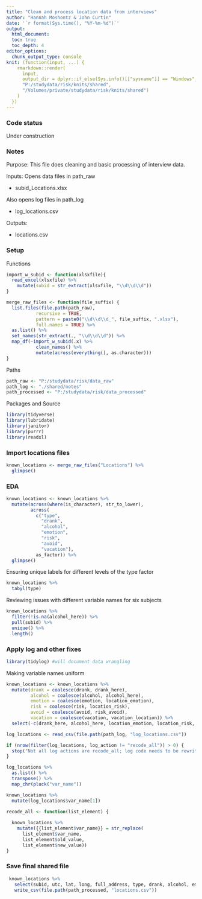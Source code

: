 ```yaml
---
title: "Clean and process location data from interviews"
author: "Hannah Moshontz & John Curtin"
date: '`r format(Sys.time(), "%Y-%m-%d")`'
output: 
  html_document:
  toc: true 
  toc_depth: 4
editor_options: 
  chunk_output_type: console
knit: (function(input, ...) {
    rmarkdown::render(
      input,
      output_dir = dplyr::if_else(Sys.info()[["sysname"]] == "Windows",
      "P:/studydata/risk/knits/shared", 
      "/Volumes/private/studydata/risk/knits/shared")
    )
  })
---
```


### Code status

Under construction


### Notes

Purpose: This file does cleaning and basic processing of interview data.

Inputs:  Opens data files in path_raw

* subid_Locations.xlsx

Also opens log files in path_log

* log_locations.csv

Outputs: 

* locations.csv

### Setup

Functions
```r
import_w_subid <- function(xlsxfile){
  read_excel(xlsxfile) %>% 
    mutate(subid = str_extract(xlsxfile, "\\d\\d\\d"))
}

merge_raw_files <- function(file_suffix) {
  list.files(file.path(path_raw), 
           recursive = TRUE,
           pattern = paste0("\\d\\d\\d_", file_suffix, ".xlsx"),
           full.names = TRUE) %>% 
  as.list() %>% 
  set_names(str_extract(., "\\d\\d\\d")) %>% 
  map_df(~import_w_subid(.x) %>% 
           clean_names() %>% 
           mutate(across(everything(), as.character)))
}
```


Paths 
```r
path_raw <- "P:/studydata/risk/data_raw" 
path_log <- "./shared/notes"
path_processed <- "P:/studydata/risk/data_processed" 
```

Packages and Source
```r
library(tidyverse)
library(lubridate)
library(janitor)
library(purrr)
library(readxl)
```

### Import locations files

```r
known_locations <- merge_raw_files("Locations") %>% 
  glimpse()
```


### EDA

```r
known_locations <- known_locations %>%
  mutate(across(where(is_character), str_to_lower),
         across(
           c("type", 
             "drank",
             "alcohol",
             "emotion",
             "risk",
             "avoid",
             "vacation"),
           as_factor)) %>% 
  glimpse() 
```


Ensuring unique labels for different levels of the type factor

```r
known_locations %>% 
  tabyl(type)
```

Reviewing issues with different variable names for six subjects
```r
known_locations %>% 
  filter(!is.na(alcohol_here)) %>% 
  pull(subid) %>% 
  unique() %>% 
  length()
```


### Apply log and other fixes


```r
library(tidylog) #will document data wrangling
```


Making variable names uniform
```r
known_locations <- known_locations %>% 
  mutate(drank = coalesce(drank, drank_here),
         alcohol = coalesce(alcohol, alcohol_here),
         emotion = coalesce(emotion, location_emotion),
         risk = coalesce(risk, location_risk),
         avoid = coalesce(avoid, risk_avoid),
         vacation = coalesce(vacation, vacation_location)) %>% 
  select(-c(drank_here, alcohol_here, location_emotion, location_risk, risk_avoid, vacation_location))
```


```r
log_locations <- read_csv(file.path(path_log, "log_locations.csv"))

if (nrow(filter(log_locations, log_action != "recode_all")) > 0) {
  stop("Not all log actions are recode_all; log code needs to be rewritten")
}

log_locations %>% 
  as.list() %>% 
  transpose() %>% 
  map_chr(pluck("var_name"))

known_locations %>% 
  mutate(log_locations$var_name[1])

recode_all <- function(list_element) {
  
  known_locations %>% 
    mutate({{list_element$var_name}} = str_replace(
      list_element$var_name, 
      list_element$old_value, 
      list_element$new_value))
}

```


### Save final shared file

```r
 known_locations %>% 
   select(subid, utc, lat, long, full_address, type, drank, alcohol, emotion, risk, avoid, vacation) %>%   
   write_csv(file.path(path_processed, "locations.csv"))
```
